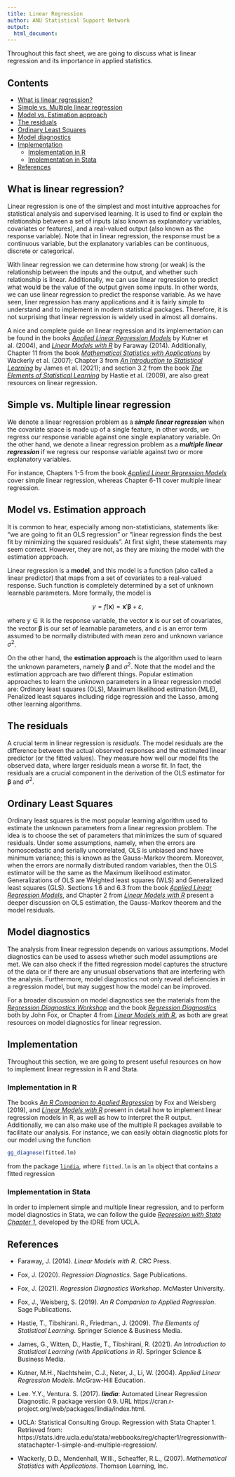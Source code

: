---
title: Linear Regression
author: ANU Statistical Support Network
output: 
  html_document:
---

Throughout this fact sheet, we are going to discuss what is linear regression and its importance in applied statistics.

## Contents

- [What is linear regression?](#what_is_LR)
- [Simple vs. Multiple linear regression](#SLR_vs_MLR)
- [Model vs. Estimation approach](#LR_model_vs_estimation)
- [The residuals](#LR_residuals)
- [Ordinary Least Squares](#LR_OLS)
- [Model diagnostics](#LR_diagnostics)
- [Implementation](#LR_implementation)
    - [Implementation in R](#LR_in_r)
    - [Implementation in Stata](#LR_in_stata)
- [References](#LR_ref)

## <a class=anchor id=what_is_LR></a> What is linear regression?


Linear regression is one of the simplest and most intuitive approaches for statistical analysis and supervised learning. It is used to find or explain the relationship between a set of inputs (also known as explanatory variables, covariates or features), and a real-valued output (also known as the response variable). Note that in linear regression, the response must be a continuous variable, but the explanatory variables can be continuous, discrete or categorical. 

With linear regression we can determine how strong (or weak) is the relationship between the inputs and the output, and whether such relationship is linear. Additionally, we can use linear regression to predict what would be the value of the output given some inputs. In other words, we can use linear regression to predict the response variable. As we have seen, liner regression has many applications and it is fairly simple to understand and to implement in modern statistical packages. Therefore, it is not surprising that linear regression is widely used in almost all domains.

A nice and complete guide on linear regression and its implementation can be found in the books [*Applied Linear Regression Models*](https://ebookcentral.proquest.com/lib/anu/detail.action?docID=6198596) by Kutner et al. (2004), and [*Linear Models with R*](https://julianfaraway.github.io/faraway/LMR/) by Faraway (2014). Additionally, Chapter 11 from the book [*Mathematical Statistics with Applications*](https://au.cengage.com/c/isbn/9780495110811/) by Wackerly et al. (2007); Chapter 3 from [*An Introduction to Statistical Learning*](https://www.statlearning.com/) by James et al. (2021); and section 3.2 from the book [*The Elements of Statistical Learning*](https://web.stanford.edu/~hastie/ElemStatLearn/) by Hastie et al. (2009), are also great resources on linear regression. 

## <a class=anchor id=SLR_vs_MLR></a> Simple vs. Multiple linear regression

We denote a linear regression problem as a ***simple linear regression*** when the covariate space is made up of a single feature, in other words, we regress our response variable against one single explanatory variable. On the other hand, we denote a linear regression problem as a ***multiple linear regression*** if we regress our response variable against two or more explanatory variables. 

For instance, Chapters 1-5 from the book [*Applied Linear Regression Models*](https://ebookcentral.proquest.com/lib/anu/detail.action?docID=6198596) cover simple linear regression, whereas Chapter 6-11 cover multiple linear regression.

## <a class=anchor id=LR_model_vs_estimation></a> Model vs. Estimation approach

It is common to hear, especially among non-statisticians, statements like: "we are going to fit an OLS regression" or "linear regression finds the best fit by minimizing the squared residuals". At first sight, these statements may seem correct. However, they are not, as they are mixing the model with the estimation approach. 

Linear regression is a **model**, and this model is a function (also called a linear predictor) that maps from a set of covariates to a real-valued response. Such function is completely determined by a set of unknown learnable parameters. More formally, the model is 

$$ y = f(\mathbf{x}) = \mathbf{x}'\boldsymbol{\beta} + \varepsilon,$$

where $y\in\mathbb{R}$ is the response variable, the vector $\mathbf{x}$ is our set of covariates, the vector $\boldsymbol{\beta}$ is our set of learnable parameters, and $\varepsilon$ is an error term assumed to be normally distributed with mean zero and unknown variance $\sigma^2$.

On the other hand, the **estimation approach** is the algorithm used to learn the unknown parameters, namely $\boldsymbol{\beta}$ and $\sigma^2$. Note that the model and the estimation approach are two different things. Popular estimation approaches to learn the unknown parameters in a linear regression model are: Ordinary least squares (OLS), Maximum likelihood estimation (MLE), Penalized least squares including ridge regression and the Lasso, among other learning algorithms.   

## <a class=anchor id=LR_residuals></a> The residuals

A crucial term in linear regression is *residuals*. The model residuals are the difference between the actual observed responses and the estimated linear predictor (or the fitted values). They measure how well our model fits the observed data, where larger residuals mean a worse fit. In fact, the residuals are a crucial component in the derivation of the OLS estimator for $\boldsymbol{\beta}$ and $\sigma^{2}$.

## <a class=anchor id=LR_OLS></a> Ordinary Least Squares

Ordinary least squares is the most popular learning algorithm used to estimate the unknown parameters from a linear regression problem. The idea is to choose the set of parameters that minimizes the sum of squared residuals. Under some assumptions, namely, when the errors are homoscedastic and serially uncorrelated, OLS is unbiased and have minimum variance; this is known as the Gauss-Markov theorem. Moreover, when the errors are normally distributed random variables, then the OLS estimator will be the same as the Maximum likelihood estimator. Generalizations of OLS are Weighted least squares (WLS) and Generalized least squares (GLS). Sections 1.6 and 6.3 from the book [*Applied Linear Regression Models*](https://ebookcentral.proquest.com/lib/anu/detail.action?docID=6198596), and Chapter 2 from [*Linear Models with R*](https://julianfaraway.github.io/faraway/LMR/) present a deeper discussion on OLS estimation, the Gauss-Markov theorem and the model residuals.

## <a class=anchor id=LR_diagnostics></a> Model diagnostics

The analysis from linear regression depends on various assumptions. Model diagnostics can be used to assess whether such model assumptions are met. We can also check if the fitted regression model captures the structure of the data or if there are any unusual observations that are interfering with the analysis. Furthermore, model diagnostics not only reveal deficiencies in a regression model, but may suggest how the model can be improved. 

For a broader discussion on model diagnostics see the materials from the [*Regression Diagnostics Workshop*](https://tinyurl.com/SORA-TABA-diagnostics) and the book [*Regression Diagnostics*](https://socialsciences.mcmaster.ca/jfox/Books/RegressionDiagnostics/index.html) both by John Fox, or Chapter 4 from [*Linear Models with R*](https://julianfaraway.github.io/faraway/LMR/), as both are great resources on model diagnostics for linear regression.

## <a class=anchor id=LR_implementation></a> Implementation

Throughout this section, we are going to present useful resources on how to implement linear regression in R and Stata.

### <a class=anchor id=LR_in_r></a> Implementation in R

The books [*An R Companion to Applied Regression*](https://socialsciences.mcmaster.ca/jfox/Books/Companion/index.html) by Fox and Weisberg (2019), and  [*Linear Models with R*](https://julianfaraway.github.io/faraway/LMR/) present in detail how to implement linear regression models in R, as well as how to interpret the R output. Additionally, we can also make use of the multiple R packages available to facilitate our analysis. For instance, we can easily obtain diagnostic plots for our model using the function

```{r}
gg_diagnose(fitted.lm)
```
from the package [```lindia```](https://cran.r-project.org/package=lindia), where ```fitted.lm``` is an ```lm``` object that contains a fitted regression

### <a class=anchor id=LR_in_stata></a> Implementation in Stata

In order to implement simple and multiple linear regression, and to perform model diagnostics in Stata, we can follow the guide [*Regression with Stata Chapter 1*](https://stats.idre.ucla.edu/stata/webbooks/reg/chapter1/regressionwith-statachapter-1-simple-and-multiple-regression/), developed by the IDRE from UCLA. 

## <a class=anchor id=LR_ref></a> References

* Faraway, J. (2014). *Linear Models with R*. CRC Press.

* Fox, J. (2020). *Regression Diagnostics*. Sage Publications.

* Fox, J. (2021). *Regression Diagnostics Workshop*. McMaster University.

* Fox, J., Weisberg, S. (2019). *An R Companion to Applied Regression*. Sage Publications.

* Hastie, T., Tibshirani. R., Friedman., J. (2009). *The Elements of Statistical Learning*. Springer Science & Business Media.

* James, G., Witten, D., Hastie, T., Tibshirani, R. (2021). *An Introduction to Statistical Learning (with Applications in R)*. Springer Science & Business Media.

* Kutner, M.H., Nachtsheim, C.J., Neter, J., Li, W. (2004). *Applied Linear Regression Models*. McGraw-Hill Education.

+ Lee. Y.Y., Ventura. S. (2017). ***lindia***: Automated Linear Regression Diagnostic. R package version 0.9. URL https://cran.r-project.org/web/packages/lindia/index.html.

* UCLA: Statistical Consulting Group. Regression with Stata Chapter 1. Retrieved from: https://stats.idre.ucla.edu/stata/webbooks/reg/chapter1/regressionwith-statachapter-1-simple-and-multiple-regression/.

* Wackerly, D.D., Mendenhall, W.III., Scheaffer, R.L., (2007). *Mathematical Statistics with Applications*. Thomson Learning, Inc.
